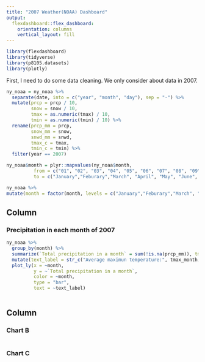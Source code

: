 ```yaml
---
title: "2007 Weather(NOAA) Dashboard"
output: 
  flexdashboard::flex_dashboard:
    orientation: columns
    vertical_layout: fill
---
```


```r
library(flexdashboard)
library(tidyverse)
library(p8105.datasets)
library(plotly)
```

First, I need to do some data cleaning. We only consider about data in 2007.

```r
ny_noaa = ny_noaa %>% 
  separate(date, into = c("year", "month", "day"), sep = "-") %>%
  mutate(prcp = prcp / 10,
         snow = snow / 10,
         tmax = as.numeric(tmax) / 10, 
         tmin = as.numeric(tmin) / 10) %>% 
  rename(prcp_mm = prcp, 
         snow_mm = snow, 
         snwd_mm = snwd, 
         tmax_c = tmax, 
         tmin_c = tmin) %>% 
  filter(year == 2007)

ny_noaa$month = plyr::mapvalues(ny_noaa$month, 
          from = c("01", "02", "03", "04", "05", "06", "07", "08", "09", "10", "11", "12"), 
          to = c("January","Feburary","March", "April", "May", "June", "July", "August", "September", "October", "November", "December"))

ny_noaa %>% 
mutate(month = factor(month, levels = c("January","Feburary","March", "April", "May", "June", "July", "August", "September", "October", "November", "December"))) 
```


Column {data-width=650}
-----------------------------------------------------------------------

### Precipitation in each month of 2007

```r
ny_noaa %>% 
  group_by(month) %>% 
  summarize(`Total precipitation in a month` = sum(!is.na(prcp_mm)), tmax_month = mean(!is.na(tmax_c)), tmin_month = mean(!is.na(tmin_c))) %>%  
  mutate(text_label = str_c("Average maximun temperature:", tmax_month, "°C",  '\nAverage maximun temperature:', tmin_month, "°C")) %>%
  plot_ly(x = ~month, 
          y = ~`Total precipitation in a month`,
          color = ~month, 
          type = "bar",
          text = ~text_label)
  
```

Column {data-width=350}
-----------------------------------------------------------------------

### Chart B

```r

```

### Chart C

```r

```
